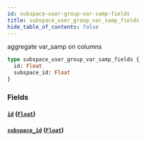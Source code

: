 ```yaml
---
id: subspace-user-group-var-samp-fields
title: subspace_user_group_var_samp_fields
hide_table_of_contents: false
---
```



aggregate var_samp on columns

```graphql
type subspace_user_group_var_samp_fields {
  id: Float
  subspace_id: Float
}
```


### Fields

#### [`id`](#) ([`Float`](../scalars/float))




#### [`subspace_id`](#) ([`Float`](../scalars/float))






